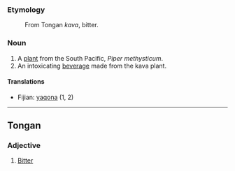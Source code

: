 ===Etymology===
:From Tongan ''kava'', bitter.

===Noun===

# A [[plant]] from the South Pacific, ''Piper methysticum''.
# An intoxicating [[beverage]] made from the kava plant.

====Translations====

*Fijian: [[yaqona]] (1, 2)

----

==Tongan==
===Adjective===

# [[Bitter]]